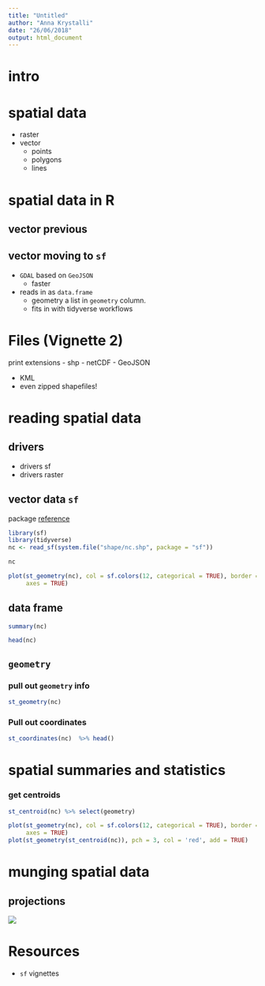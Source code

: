 ```yaml
---
title: "Untitled"
author: "Anna Krystalli"
date: "26/06/2018"
output: html_document
---
```



# intro

# spatial data

- raster
- vector
    - points
    - polygons
    - lines

# spatial data in R

## vector previous 

## vector moving to `sf`

- `GDAL` based on `GeoJSON`
    -  faster
- reads in as `data.frame`
    - geometry a list in `geometry` column.
    - fits in with tidyverse workflows
    
    
# Files (Vignette 2)
print extensions
- shp
- netCDF
- GeoJSON

- KML
- even zipped shapefiles!




# reading spatial data

## drivers
- drivers sf
- drivers raster

## vector data `sf`

package [reference](https://r-spatial.github.io/sf/reference/index.html)

```r
library(sf)
library(tidyverse)
nc <- read_sf(system.file("shape/nc.shp", package = "sf")) 
```


```r
nc
```


```r
plot(st_geometry(nc), col = sf.colors(12, categorical = TRUE), border = 'grey', 
     axes = TRUE)
```

## data frame



```r
summary(nc) 
```

```r
head(nc)
```


## `geometry`

### pull out `geometry` info
```r
st_geometry(nc)
```


### Pull out coordinates
```r
st_coordinates(nc)  %>% head()
```


# spatial summaries and statistics

### get centroids

```r
st_centroid(nc) %>% select(geometry)
```

```r
plot(st_geometry(nc), col = sf.colors(12, categorical = TRUE), border = 'grey', 
     axes = TRUE)
plot(st_geometry(st_centroid(nc)), pch = 3, col = 'red', add = TRUE)
```

# munging spatial data

## projections


![](assets/CRS.png)





# Resources

- `sf` vignettes